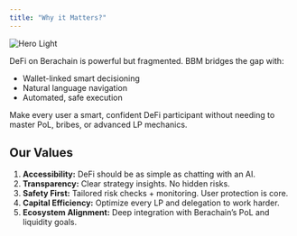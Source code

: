 ```yaml
---
title: "Why it Matters?"
---
```


<img
  className="block dark:hidden"
  src="/images/hero-light.png"
  alt="Hero Light"
/>

DeFi on Berachain is powerful but fragmented. BBM bridges the gap with:

- Wallet-linked smart decisioning
- Natural language navigation
- Automated, safe execution

Make every user a smart, confident DeFi participant without needing to master PoL, bribes, or advanced LP mechanics.

## Our Values

1. **Accessibility:** DeFi should be as simple as chatting with an AI.
2. **Transparency:** Clear strategy insights. No hidden risks.
3. **Safety First:** Tailored risk checks \+ monitoring. User protection is core.
4. **Capital Efficiency:** Optimize every LP and delegation to work harder.
5. **Ecosystem Alignment:** Deep integration with Berachain’s PoL and liquidity goals.
